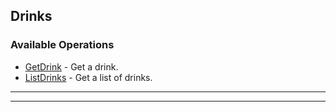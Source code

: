 
## Drinks

### Available Operations

* [GetDrink](/resources/drinks/get_drink) - Get a drink.
* [ListDrinks](/resources/drinks/list_drinks) - Get a list of drinks.

---
<GetDrink />

---
<ListDrinks />
